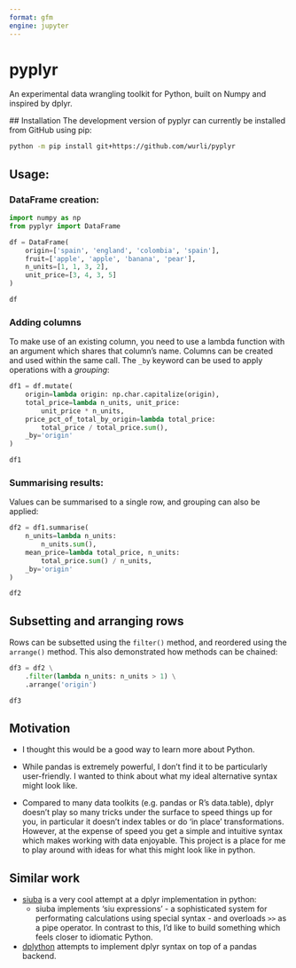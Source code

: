 ```yaml
---
format: gfm
engine: jupyter
---
```


# pyplyr

An experimental data wrangling toolkit for Python, built on Numpy and inspired by dplyr.

## Installation
The development version of pyplyr can currently be installed from GitHub using pip:

```bash
python -m pip install git+https://github.com/wurli/pyplyr
```

## Usage:

### DataFrame creation:
```python
import numpy as np
from pyplyr import DataFrame

df = DataFrame(
    origin=['spain', 'england', 'colombia', 'spain'],
    fruit=['apple', 'apple', 'banana', 'pear'],
    n_units=[1, 1, 3, 2],
    unit_price=[3, 4, 3, 5]
)

df
```

### Adding columns
To make use of an existing column, you need to use a lambda function with an argument which shares that column's name. Columns can be created and used within the same call. The `_by` keyword can be used to apply operations with a _grouping_:


```python
df1 = df.mutate(
    origin=lambda origin: np.char.capitalize(origin),
    total_price=lambda n_units, unit_price: 
        unit_price * n_units,
    price_pct_of_total_by_origin=lambda total_price:
        total_price / total_price.sum(),
    _by='origin'
)

df1
```

### Summarising results:
Values can be summarised to a single row, and grouping can also be applied:


```python
df2 = df1.summarise(
    n_units=lambda n_units:
        n_units.sum(),
    mean_price=lambda total_price, n_units:
        total_price.sum() / n_units,
    _by='origin'
)

df2
```

## Subsetting and arranging rows
Rows can be subsetted using the `filter()` method, and reordered using the `arrange()` method. This also demonstrated how methods can be chained:

```python
df3 = df2 \
    .filter(lambda n_units: n_units > 1) \
    .arrange('origin')

df3
```

## Motivation

* I thought this would be a good way to learn more about Python.

* While pandas is extremely powerful, I don't find it to be particularly
  user-friendly. I wanted to think about what my ideal alternative syntax
  might look like.

* Compared to many data toolkits (e.g. pandas or R's data.table), dplyr doesn't
  play so many tricks under the surface to speed things up for you, 
  in particular it doesn't index tables or do 'in place' transformations.
  However, at the expense of speed you get a simple and intuitive syntax which
  makes working with data enjoyable. This project is a place for me to play
  around with ideas for what this might look like in python.

## Similar work

* [siuba](https://github.com/machow/siuba) is a very cool attempt at a dplyr
  implementation in python:
  *  siuba implements 'siu expressions' - a sophisticated system for performating
     calculations using special syntax - and overloads `>>` as a pipe operator. 
     In contrast to this, I'd like to build something which feels closer to 
     idiomatic Python.

* [dplython](https://pythonhosted.org/dplython/) attempts to implement dplyr 
  syntax on top of a pandas backend.